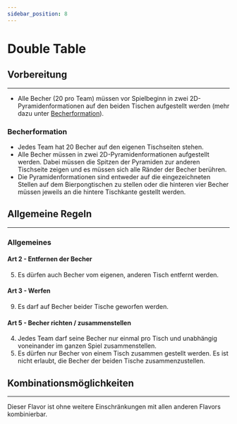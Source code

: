 ```yaml
---
sidebar_position: 8
---
```


# Double Table

<FlavorPreamble/>

## Vorbereitung
<hr/>

- Alle Becher (<Highlight>20</Highlight> pro Team) müssen vor Spielbeginn in <Highlight>zwei 2D-Pyramidenformationen auf den beiden Tischen</Highlight> aufgestellt werden (mehr dazu unter [Becherformation](#becherformation)).

### Becherformation

- Jedes Team hat <Highlight>20</Highlight> Becher auf <Highlight>den eigenen Tischseiten stehen</Highlight>.
- Alle Becher müssen in <Highlight>zwei 2D-Pyramidenformationen</Highlight> aufgestellt werden. Dabei <Highlight>müssen die Spitzen der Pyramiden</Highlight> zur anderen Tischseite zeigen und es müssen sich alle Ränder der Becher berühren.
- Die <Highlight>Pyramidenformationen sind entweder auf die eingezeichneten Stellen auf dem Bierpongtischen zu stellen oder die hinteren vier Becher müssen jeweils</Highlight> an die hintere Tischkante gestellt werden.

## Allgemeine Regeln
<hr/>

### Allgemeines

#### Art 2 - Entfernen der Becher

5. <Highlight>Es dürfen auch Becher vom eigenen, anderen Tisch entfernt werden.</Highlight>

#### Art 3 - Werfen

9. <Highlight>Es darf auf Becher beider Tische geworfen werden.</Highlight>

#### Art 5 - Becher richten / zusammenstellen

4. Jedes Team darf seine Becher nur einmal <Highlight>pro Tisch und unabhängig voneinander</Highlight> im ganzen Spiel zusammenstellen.
5. <Highlight>Es dürfen nur Becher von einem Tisch zusammen gestellt werden. Es ist nicht erlaubt, die Becher der beiden Tische zusammenzustellen.</Highlight>

## Kombinationsmöglichkeiten
<hr/>

Dieser Flavor ist ohne weitere Einschränkungen mit allen anderen Flavors kombinierbar.
